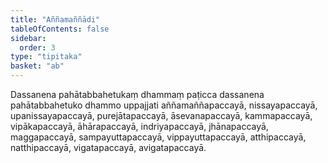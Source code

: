```yaml
---
title: "Aññamaññādi"
tableOfContents: false
sidebar:
  order: 3
type: "tipitaka"
basket: "ab"
---
```



<DynamicBreadcrumb />

<Division number="15">

<Paragraph number="1096">
Dassanena pahātabbahetukaṃ dhammaṃ paṭicca dassanena pahātabbahetuko dhammo uppajjati aññamaññapaccayā, nissayapaccayā, upanissayapaccayā, purejātapaccayā, āsevanapaccayā, kammapaccayā, vipākapaccayā, āhārapaccayā, indriyapaccayā, jhānapaccayā, maggapaccayā, sampayuttapaccayā, vippayuttapaccayā, atthipaccayā, natthipaccayā, vigatapaccayā, avigatapaccayā.
</Paragraph>
</Division>
